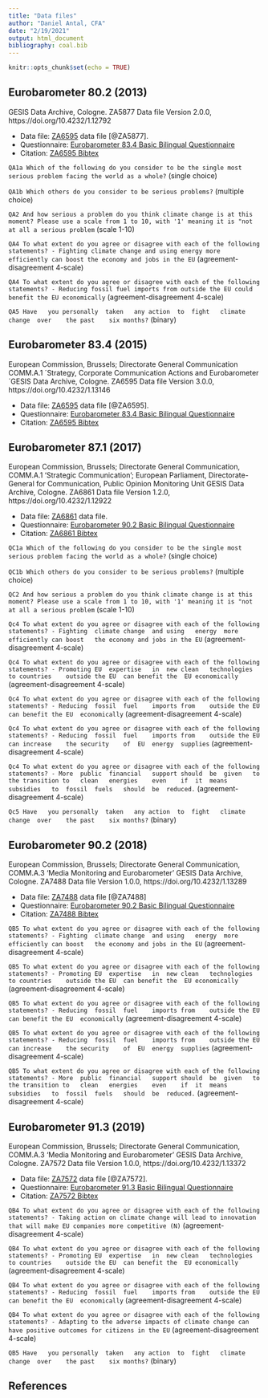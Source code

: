 ```yaml
---
title: "Data files"
author: "Daniel Antal, CFA"
date: "2/19/2021"
output: html_document
bibliography: coal.bib
---
```


```r
knitr::opts_chunk$set(echo = TRUE)
```

## Eurobarometer 80.2 (2013)

GESIS Data Archive, Cologne. ZA5877 Data file Version 2.0.0, https://doi.org/10.4232/1.12792


* Data file: [ZA6595](https://search.gesis.org/research_data/ZA5877) data file [@ZA5877].
* Questionnaire: [Eurobarometer 83.4 Basic Bilingual Questionnaire](https://dbk.gesis.org/dbksearch/download.asp?id=54036)
* Citation: [ZA6595 Bibtex](https://search.gesis.org/ajax/bibtex.php?type=research_data&docid=ZA5877&lang=en)

`QA1a Which of the following do you consider to be the single most serious problem facing the world as a whole?` (single choice)

`QA1b Which others do you consider to be serious problems?` (multiple choice)

`QA2 And how serious a problem do you think climate change is at this moment? Please use a scale from 1 to 10, with '1' meaning it is "not at all a serious problem` (scale 1-10)

`QA4 To what extent do you agree or disagree with each of the following statements? - Fighting climate change and using energy more efficiently can boost the economy and jobs in the EU` (agreement-disagreement 4-scale)

`QA4 To what extent do you agree or disagree with each of the following statements? - Reducing fossil fuel imports from outside the EU could benefit the EU economically` (agreement-disagreement 4-scale)

`QA5 Have	you	personally	taken	any	action	to	fight	climate	change	over	the	past	six	months?` (binary)

## Eurobarometer 83.4 (2015)

European Commission, Brussels; Directorate General Communication COMM.A.1 ´Strategy, Corporate Communication Actions and Eurobarometer´GESIS Data Archive, Cologne. ZA6595 Data file Version 3.0.0, https://doi.org/10.4232/1.13146

* Data file: [ZA6595](https://search.gesis.org/research_data/ZA6595) data file [@ZA6595].
* Questionnaire: [Eurobarometer 83.4 Basic Bilingual Questionnaire](https://dbk.gesis.org/dbksearch/download.asp?id=57940)
* Citation: [ZA6595 Bibtex](https://search.gesis.org/ajax/bibtex.php?type=research_data&docid=ZA6595&lang=en)


## Eurobarometer 87.1 (2017)
European Commission, Brussels; Directorate General Communication, COMM.A.1 ‘Strategic Communication’; European Parliament, Directorate-General for Communication, Public Opinion Monitoring Unit
GESIS Data Archive, Cologne. ZA6861 Data file Version 1.2.0, https://doi.org/10.4232/1.12922

* Data file: [ZA6861](https://search.gesis.org/research_data/ZA6861) data file.
* Questionnaire: [Eurobarometer 90.2 Basic Bilingual Questionnaire](https://dbk.gesis.org/dbksearch/download.asp?id=65967)
* Citation: [ZA6861 Bibtex](https://search.gesis.org/ajax/bibtex.php?type=research_data&docid=ZA6861&lang=en)


`QC1a Which of the following do you consider to be the single most serious problem facing the world as a whole?` (single choice)

`QC1b Which others do you consider to be serious problems?` (multiple choice)

`QC2 And how serious a problem do you think climate change is at this moment? Please use a scale from 1 to 10, with '1' meaning it is "not at all a serious problem` (scale 1-10)


`Qc4 To what extent do you agree or disagree with each of the following statements? - Fighting	climate	change	and	using	energy	more	efficiently	can	boost	the	economy	and	jobs in	the	EU` (agreement-disagreement 4-scale)

`Qc4 To what extent do you agree or disagree with each of the following statements? - Promoting	EU	expertise	in	new	clean	technologies	to countries	outside	the	EU	can	benefit	the	 EU	economically`	(agreement-disagreement 4-scale)

`Qc4 To what extent do you agree or disagree with each of the following statements? - Reducing	fossil	fuel	imports	from	outside	the	EU	can	benefit the	EU	economically` (agreement-disagreement 4-scale)

`Qc4 To what extent do you agree or disagree with each of the following statements? - Reducing	fossil	fuel	imports	from	outside	the	EU	can	increase	the	security	of	EU	energy	supplies` (agreement-disagreement 4-scale)

`Qc4 To what extent do you agree or disagree with each of the following statements? - More	public	financial	support	should	be	given	to	the	transition to	clean	energies	even	if	it	means	subsidies	to	fossil	fuels	should	be	reduced.` (agreement-disagreement 4-scale)

`Qc5 Have	you	personally	taken	any	action	to	fight	climate	change	over	the	past	six	months?` (binary)


## Eurobarometer 90.2 (2018)

European Commission, Brussels; Directorate General Communication, COMM.A.3 ‘Media Monitoring and Eurobarometer’
GESIS Data Archive, Cologne. ZA7488 Data file Version 1.0.0, https://doi.org/10.4232/1.13289

* Data file: [ZA7488](https://dbk.gesis.org/dbksearch/sdesc2.asp?db=e&no=7488) data file  [@ZA7488]
* Questionnaire: [Eurobarometer 90.2 Basic Bilingual Questionnaire](https://dbk.gesis.org/dbksearch/download.asp?id=65967)
* Citation: [ZA7488 Bibtex](https://search.gesis.org/ajax/bibtex.php?type=research_data&docid=ZA7488&lang=en)

`QB5 To what extent do you agree or disagree with each of the following statements? - Fighting	climate	change	and	using	energy	more	efficiently	can	boost	the	economy	and	jobs in	the	EU` (agreement-disagreement 4-scale)

`QB5 To what extent do you agree or disagree with each of the following statements? - Promoting	EU	expertise	in	new	clean	technologies	to countries	outside	the	EU	can	benefit	the	 EU	economically`	(agreement-disagreement 4-scale)

`QB5 To what extent do you agree or disagree with each of the following statements? - Reducing	fossil	fuel	imports	from	outside	the	EU	can	benefit the	EU	economically` (agreement-disagreement 4-scale)

`QB5 To what extent do you agree or disagree with each of the following statements? - Reducing	fossil	fuel	imports	from	outside	the	EU	can	increase	the	security	of	EU	energy	supplies` (agreement-disagreement 4-scale)

`QB5 To what extent do you agree or disagree with each of the following statements? - More	public	financial	support	should	be	given	to	the	transition to	clean	energies	even	if	it	means	subsidies	to	fossil	fuels	should	be	reduced.` (agreement-disagreement 4-scale)


## Eurobarometer 91.3 (2019)

European Commission, Brussels; Directorate General Communication, COMM.A.3 ‘Media Monitoring and Eurobarometer’
GESIS Data Archive, Cologne. ZA7572 Data file Version 1.0.0, https://doi.org/10.4232/1.13372

* Data file: [ZA7572](https://dbk.gesis.org/dbksearch/sdesc2.asp?db=e&no=7572) data file [@ZA7572].
* Questionnaire: [Eurobarometer 91.3 Basic Bilingual Questionnaire](https://dbk.gesis.org/dbksearch/download.asp?id=66774)
* Citation: [ZA7572 Bibtex](https://search.gesis.org/ajax/bibtex.php?type=research_data&docid=ZA7572&lang=en)


`QB4 To what extent do you agree or disagree with each of the following statements? - Taking action on climate change will lead to innovation that will make EU companies more competitive (N)` (agreement-disagreement 4-scale)

`QB4 To what extent do you agree or disagree with each of the following statements? - Promoting	EU	expertise	in	new	clean	technologies	to countries	outside	the	EU	can	benefit	the	 EU	economically`	(agreement-disagreement 4-scale)

`QB4 To what extent do you agree or disagree with each of the following statements? - Reducing	fossil	fuel	imports	from	outside	the	EU	can	benefit the	EU	economically` (agreement-disagreement 4-scale)

`QB4 To what extent do you agree or disagree with each of the following statements? - Adapting to the adverse impacts of climate change can have positive outcomes for citizens in the EU` (agreement-disagreement 4-scale)

`QB5 Have	you	personally	taken	any	action	to	fight	climate	change	over	the	past	six	months?` (binary)

## References